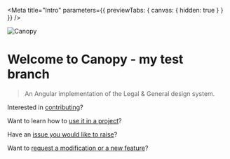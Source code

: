 
<Meta title="Intro" parameters={{ previewTabs: { canvas: { hidden: true } } }} />

<img src="canopy-hero.png" alt="Canopy" />

# Welcome to Canopy - my test branch
> An Angular implementation of the Legal & General design system.

Interested in <a href="https://github.com/Legal-and-General/canopy/blob/master/docs/CONTRIBUTING.md" target="_blank">contributing</a>?

Want to learn how to <a href="https://github.com/Legal-and-General/canopy/blob/master/docs/USAGE.md" target="_blank">use it in a project</a>?

Have an <a href="https://github.com/Legal-and-General/canopy/issues" target="_blank">issue you would like to raise</a>?

Want to <a href="https://github.com/Legal-and-General/canopy/discussions" target="_blank">request a modification or a new feature</a>?
